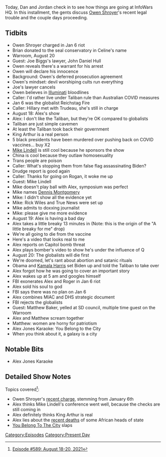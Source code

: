 {{DEFAULTSORT:
    #_EPISODE_0589:August 18-20, 2021
}}{{Episode
    | title             = August 18-20, 2021
    | caption           = Listen to this episode on [https://knowledgefight.libsyn.com/589-august-18-20-2021 Libsyn] [https://open.spotify.com/episode/4Sv8fGDxnB1NlwDB7doA0K Spotify], Read the [[Transcript/589: August 18-20, 2021|Unofficial Transcript]], View discussion on [https://reddit.com/p9rwkc Reddit]
    | episodeNumber     = 589
    | length            = 01:51:13
    | airDate           = August 23, 2021
    | coverageStartDate = August 18, 2021
    | coverageEndDate   = August 20, 2021
    | episodeType       = [[:Category:Present Day|Present Day]]
    | appearance        = [[Owen Shroyer]], [[John Daniel Hull]], [[Hillary Clinton]], [[Justin Trudeau]], [[King Arthur]], [[Mike Lindell]], [[Dennis Montgomery]], [[Rich Wiles]], [[Obama]], [[Kamala Harris]], [[Roger Stone]], [[Matthew Baker]]
    | oocDrop           = *Send in the clowns* Jose in Florida, you're on
    | previousEpisode   = [[588: August 15, 2021]]
    | nextEpisode       = [[590: August 24, 2021]]
}}

{{Stub}}

Today, Dan and Jordan check in to see how things are going at InfoWars HQ. In this installment, the gents discuss [[Owen Shroyer]]'s recent legal trouble and the couple days proceeding.

==Tidbits==

*Owen Shroyer charged in Jan 6 riot
*Brian donated to the seal conservatory in Celine's name
*Warroom, August 20
*Guest: Joe Biggs's lawyer, John Daniel Hull
*Owen reveals there's a warrant for his arrest
*Owen will declare his innocence
*Background: Owen's deferred prosecution agreement
*Owen's mindset: devil worshiping cults run everything
*Joe's lawyer cancels
*Owen believes in [[Illuminati]] bloodlines
*Caller: I'd rather live under Taliban rule than Australian COVID measures
*Jan 6 was the globalist Reichstag Fire
*Caller: Hillary met with Trudeau, she's still in charge
*August 18: Alex's show
*Alex: I don't like the Taliban, but they're OK compared to globalists
*Taliban are just simple cavemen
*At least the Taliban took back their government
*King Arthur is a real person
*5 black presidents have been murdered over pushing back on COVID vaccines... buy X2
*[[Mike Lindell]] is still cool because he sponsors the show
*China is cool because they outlaw homosexuality
*Trans people are poison
*Caller: What's stopping them from false flag assassinating Biden?
*Drudge report is good again
*Caller: Thanks for going on Rogan, it woke me up
*Guest: Mike Lindell
*Mike doesn't play ball with Alex, symposium was perfect
*Mike names [[Dennis Montgomery]]
*Mike: I didn't show all the evidence yet
*Mike: Rick Wiles and True News were set up
*Mike admits to doxxing journalist
*Mike: please give me more evidence
*August 19: Alex is having a bad day
*Alex takes a little breaky 13 minutes in (Note: this is the origin of the "A little breaky for me" drop)
*We're all going to die from the vaccine
*Here's a video that looks real to me
*Alex reports on Capitol bomb threat
*Alex plays bomber's video to show he's under the influence of Q
*August 20: The globalists will die first
*We're doomed, let's rant about abortion and satanic rituals
*Obama and [[Kamala Harris]] set Biden up and told the Taliban to take over
*Alex forgot how he was going to cover an important story
*Alex wakes up at 5 am and googles himself
*FBI exonerates Alex and Roger in Jan 6 riot
*Alex sold his soul to god
*FBI says there was no plan on Jan 6
*Alex combines MIAC and DHS strategic document
*FBI rejects the globalists
*Guest: Matthew Baker, yelled at SD council, multiple time guest on the Warroom
*Alex and Matthew scream together
*Matthew: women are horny for patriotism
*Alex Jones Karaoke: You Belong to the City
*When you think about it, a galaxy is a city

==Notable Bits==

*Alex Jones Karaoke

==Detailed Show Notes==

Topics covered<ref>[https://knowledgefight.com/research/2021/8/22/episode-589-august-18-20-2021 Episode #589: August 18-20, 2021]</ref>:

*Owen Shroyer's [https://s3.documentcloud.org/documents/21046736/8-19-21-us-v-jonathan-owen-shroyer-complaint-affidavit.pdf recent charge], stemming from January 6th
*Alex thinks Mike Lindell's conference went well, because the checks are still coming in
*Alex definitely thinks King Arthur is real
*Alex lies about the [https://www.reuters.com/article/factcheck-africa-leaders/fact-check-these-four-leaders-were-not-killed-for-opposing-covid-19-vaccination-idUSL2N2NP2SW recent deaths] of some African heads of state
*[https://www.youtube.com/watch?v=8TToLgW7zuc You Belong To The City] slaps

[[Category:Episodes]]
[[Category:Present Day]]
